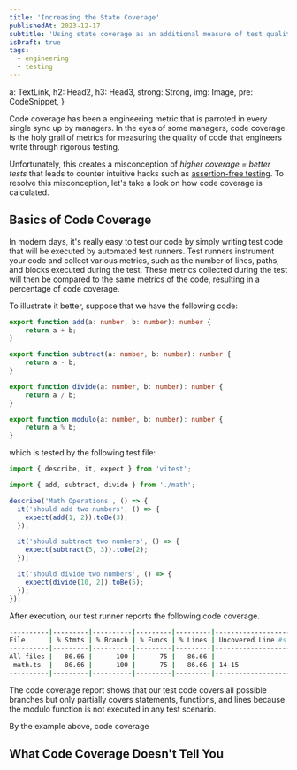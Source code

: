 ```yaml
---
title: 'Increasing the State Coverage'
publishedAt: 2023-12-17
subtitle: 'Using state coverage as an additional measure of test quality'
isDraft: true
tags:
  - engineering
  - testing
---
```








  a: TextLink,
  h2: Head2,
  h3: Head3,
  strong: Strong,
  img: Image,
  pre: CodeSnippet,
}

Code coverage has been a engineering metric that is parroted in every single sync up by managers. In the eyes of some managers, code coverage
is the holy grail of metrics for measuring the quality of code that engineers write through rigorous testing.

Unfortunately, this creates a misconception of *higher coverage = better tests* that leads to counter intuitive hacks such as
[assertion-free testing](https://martinfowler.com/bliki/AssertionFreeTesting.html). To resolve this misconception, let's take a look on how
code coverage is calculated.

## Basics of Code Coverage

In modern days, it's really easy to test our code by simply writing test code that will be executed by automated test runners. Test runners
instrument your code and collect various metrics, such as the number of lines, paths, and blocks executed during the test. These metrics collected
during the test will then be compared to the same metrics of the code, resulting in a percentage of code coverage.

To illustrate it better, suppose that we have the following code:

```ts title=math.ts
export function add(a: number, b: number): number {
    return a + b;
}

export function subtract(a: number, b: number): number {
    return a - b;
}

export function divide(a: number, b: number): number {
    return a / b;
}

export function modulo(a: number, b: number): number {
    return a % b;
}
```

which is tested by the following test file:

```ts title=math.spec.ts
import { describe, it, expect } from 'vitest';

import { add, subtract, divide } from './math';

describe('Math Operations', () => {
  it('should add two numbers', () => {
    expect(add(1, 2)).toBe(3);
  });

  it('should subtract two numbers', () => {
    expect(subtract(5, 3)).toBe(2);
  });

  it('should divide two numbers', () => {
    expect(divide(10, 2)).toBe(5);
  });
});
```

After execution, our test runner reports the following code coverage.

```bash no-lang
----------|---------|----------|---------|---------|-------------------
File      | % Stmts | % Branch | % Funcs | % Lines | Uncovered Line #s
----------|---------|----------|---------|---------|-------------------
All files |   86.66 |      100 |      75 |   86.66 |
 math.ts  |   86.66 |      100 |      75 |   86.66 | 14-15
----------|---------|----------|---------|---------|-------------------
```

The code coverage report shows that our test code covers all possible branches but only partially covers
statements, functions, and lines because the modulo function is not executed in any test scenario.

By the example above, code coverage

## What Code Coverage Doesn't Tell You
